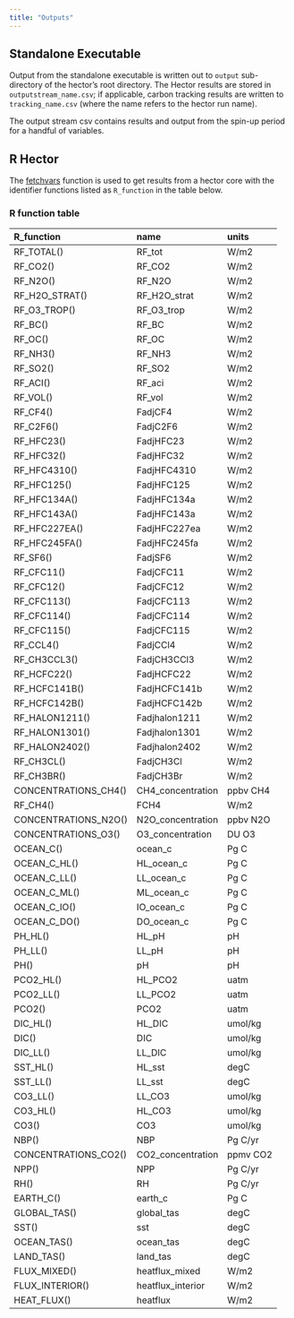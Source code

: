 ```yaml
---
title: "Outputs"
---
```


## Standalone Executable

Output from the standalone executable is written out to `output` sub-directory of the hector's root directory. The Hector results are stored in `outputstream_name.csv`; if applicable, carbon tracking results are written to `tracking_name.csv` (where the name refers to the hector run name). 

The output stream csv contains results and output from the spin-up period for a handful of variables. 

## R Hector 

The [fetchvars](../reference/fetchvars.html) function is used to get results from a hector core with the identifier functions listed as `R_function` in the table below. 

### R function table

|R_function             |name              |units    |
|:----------------------|:-----------------|:--------|
|RF_TOTAL()           |RF_tot            |W/m2     |
|RF_CO2()             |RF_CO2            |W/m2     |
|RF_N2O()             |RF_N2O            |W/m2     |
|RF_H2O_STRAT()       |RF_H2O_strat      |W/m2     |
|RF_O3_TROP()         |RF_O3_trop        |W/m2     |
|RF_BC()              |RF_BC             |W/m2     |
|RF_OC()              |RF_OC             |W/m2     |
|RF_NH3()             |RF_NH3            |W/m2     |
|RF_SO2()             |RF_SO2            |W/m2     |
|RF_ACI()             |RF_aci            |W/m2     |
|RF_VOL()             |RF_vol            |W/m2     |
|RF_CF4()             |FadjCF4           |W/m2     |
|RF_C2F6()            |FadjC2F6          |W/m2     |
|RF_HFC23()           |FadjHFC23         |W/m2     |
|RF_HFC32()           |FadjHFC32         |W/m2     |
|RF_HFC4310()         |FadjHFC4310       |W/m2     |
|RF_HFC125()          |FadjHFC125        |W/m2     |
|RF_HFC134A()         |FadjHFC134a       |W/m2     |
|RF_HFC143A()         |FadjHFC143a       |W/m2     |
|RF_HFC227EA()        |FadjHFC227ea      |W/m2     |
|RF_HFC245FA()        |FadjHFC245fa      |W/m2     |
|RF_SF6()             |FadjSF6           |W/m2     |
|RF_CFC11()           |FadjCFC11         |W/m2     |
|RF_CFC12()           |FadjCFC12         |W/m2     |
|RF_CFC113()          |FadjCFC113        |W/m2     |
|RF_CFC114()          |FadjCFC114        |W/m2     |
|RF_CFC115()          |FadjCFC115        |W/m2     |
|RF_CCL4()            |FadjCCl4          |W/m2     |
|RF_CH3CCL3()         |FadjCH3CCl3       |W/m2     |
|RF_HCFC22()          |FadjHCFC22        |W/m2     |
|RF_HCFC141B()        |FadjHCFC141b      |W/m2     |
|RF_HCFC142B()        |FadjHCFC142b      |W/m2     |
|RF_HALON1211()       |Fadjhalon1211     |W/m2     |
|RF_HALON1301()       |Fadjhalon1301     |W/m2     |
|RF_HALON2402()       |Fadjhalon2402     |W/m2     |
|RF_CH3CL()           |FadjCH3Cl         |W/m2     |
|RF_CH3BR()           |FadjCH3Br         |W/m2     |
|CONCENTRATIONS_CH4() |CH4_concentration |ppbv CH4 |
|RF_CH4()             |FCH4              |W/m2     |
|CONCENTRATIONS_N2O() |N2O_concentration |ppbv N2O |
|CONCENTRATIONS_O3()  |O3_concentration  |DU O3    |
|OCEAN_C()            |ocean_c           |Pg C     |
|OCEAN_C_HL()         |HL_ocean_c        |Pg C     |
|OCEAN_C_LL()         |LL_ocean_c        |Pg C     |
|OCEAN_C_ML()         |ML_ocean_c        |Pg C     |
|OCEAN_C_IO()         |IO_ocean_c        |Pg C     |
|OCEAN_C_DO()         |DO_ocean_c        |Pg C     |
|PH_HL()              |HL_pH             |pH       |
|PH_LL()              |LL_pH             |pH       |
|PH()                 |pH                |pH       |
|PCO2_HL()            |HL_PCO2           |uatm     |
|PCO2_LL()            |LL_PCO2           |uatm     |
|PCO2()               |PCO2              |uatm     |
|DIC_HL()             |HL_DIC            |umol/kg  |
|DIC()                |DIC               |umol/kg  |
|DIC_LL()             |LL_DIC            |umol/kg  |
|SST_HL()             |HL_sst            |degC     |
|SST_LL()             |LL_sst            |degC     |
|CO3_LL()             |LL_CO3            |umol/kg  |
|CO3_HL()             |HL_CO3            |umol/kg  |
|CO3()                |CO3               |umol/kg  |
|NBP()                |NBP               |Pg C/yr  |
|CONCENTRATIONS_CO2() |CO2_concentration |ppmv CO2 |
|NPP()                |NPP               |Pg C/yr  |
|RH()                 |RH                |Pg C/yr  |
|EARTH_C()            |earth_c           |Pg C     |
|GLOBAL_TAS()         |global_tas        |degC     |
|SST()                |sst               |degC     |
|OCEAN_TAS()          |ocean_tas         |degC     |
|LAND_TAS()           |land_tas          |degC     |
|FLUX_MIXED()         |heatflux_mixed    |W/m2     |
|FLUX_INTERIOR()      |heatflux_interior |W/m2     |
|HEAT_FLUX()          |heatflux          |W/m2     |
